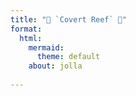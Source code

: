 ```yaml
---
title: "🌊 `Covert Reef` 🪸"
format: 
  html:
    mermaid: 
      theme: default
    about: jolla
    
---
```

